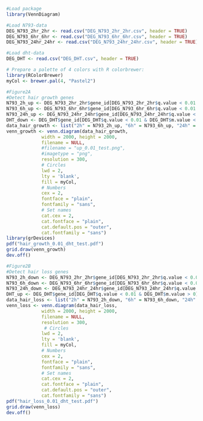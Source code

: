 ```r
#Load package
library(VennDiagram)
```

```r
#Load N793-data
DEG_N793_2hr_2hr <- read.csv("DEG_N793_2hr_2hr.csv", header = TRUE)
DEG_N793_6hr_6hr <- read.csv("DEG_N793_6hr_6hr.csv", header = TRUE)
DEG_N793_24hr_24hr <- read.csv("DEG_N793_24hr_24hr.csv", header = TRUE)

#Load dht-data
DEG_DHT <- read.csv("DEG_DHT.csv", header = TRUE)
```

```r
# Prepare a palette of 4 colors with R colorbrewer:
library(RColorBrewer)
myCol <- brewer.pal(4, "Pastel2")
```

```r
#Figure2A
#Detect hair growth genes
N793_2h_up <- DEG_N793_2hr_2hr$gene_id[DEG_N793_2hr_2hr$q.value < 0.01 & DEG_N793_2hr_2hr$m.value > 0]
N793_6h_up <- DEG_N793_6hr_6hr$gene_id[DEG_N793_6hr_6hr$q.value < 0.01 & DEG_N793_6hr_6hr$m.value > 0]
N793_24h_up <- DEG_N793_24hr_24hr$gene_id[DEG_N793_24hr_24hr$q.value < 0.01 & DEG_N793_24hr_24hr$m.value > 0]
DHT_down <- DEG_DHT$gene_id[DEG_DHT$q.value < 0.01 & DEG_DHT$m.value < 0]
data_hair_growth <- list("2h" = N793_2h_up, "6h" = N793_6h_up, "24h" = N793_24h_up, "DHT" = DHT_down)
venn_growth <- venn.diagram(data_hair_growth, 
             width = 2000, height = 2000,
             filename = NULL,
             #filename = "up_0.01_test.png", 
             #imagetype = "png",
             resolution = 300,
             # Circles
             lwd = 2,
             lty = 'blank',
             fill = myCol,
             # Numbers
             cex = 2,
             fontface = "plain",
             fontfamily = "sans",
             # Set names
             cat.cex = 2,
             cat.fontface = "plain",
             cat.default.pos = "outer",
             cat.fontfamily = "sans")
library(grDevices)
pdf("hair_growth_0.01_dht_test.pdf")
grid.draw(venn_growth)
dev.off()
```

```r
#Figure2B
#Detect hair loss genes
N793_2h_down <- DEG_N793_2hr_2hr$gene_id[DEG_N793_2hr_2hr$q.value < 0.01 & DEG_N793_2hr_2hr$m.value < 0]
N793_6h_down <- DEG_N793_6hr_6hr$gene_id[DEG_N793_6hr_6hr$q.value < 0.01 & DEG_N793_6hr_6hr$m.value < 0]
N793_24h_down <- DEG_N793_24hr_24hr$gene_id[DEG_N793_24hr_24hr$q.value < 0.01 & DEG_N793_24hr_24hr$m.value < 0]
DHT_up <- DEG_DHT$gene_id[DEG_DHT$q.value < 0.01 & DEG_DHT$m.value > 0]
data_hair_loss <- list("2h" = N793_2h_down, "6h" = N793_6h_down, "24h" = N793_24h_down, "DHT" = DHT_up)
venn_loss <- venn.diagram(data_hair_loss, 
             width = 2000, height = 2000,
             filename = NULL,
             resolution = 300,
              # Circles
             lwd = 2,
             lty = 'blank',
             fill = myCol,
             # Numbers
             cex = 2,
             fontface = "plain",
             fontfamily = "sans",
             # Set names
             cat.cex = 2,
             cat.fontface = "plain",
             cat.default.pos = "outer",
             cat.fontfamily = "sans")
pdf("hair_loss_0.01_dht_test.pdf")
grid.draw(venn_loss)
dev.off()
```